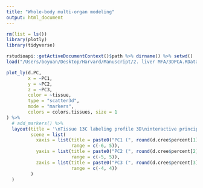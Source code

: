 ```yaml
---
title: "Whole-body multi-organ modeling"
output: html_document
---
```


```r
rm(list = ls())
library(plotly)
library(tidyverse)

rstudioapi::getActiveDocumentContext()$path %>% dirname() %>% setwd()
load("/Users/boyuan/Desktop/Harvard/Manuscript/2. liver MFA/3DPCA.RData")

plot_ly(d.PC, 
        x = ~PC1, 
        y = ~PC2, 
        z = ~PC3, 
        color = ~tissue, 
        type = "scatter3d",
        mode = "markers",
        colors = colors.tissues, size = 1
) %>%
  # add_markers() %>%
  layout(title = '\nTissue 13C labeling profile 3D\ninteractive principal component analysis',
         scene = list(
           xaxis = list(title = paste0("PC1 (", round(d.cree$percent[1]), "%)"),
                        range = c(-6, 5)),
           yaxis = list(title = paste0("PC2 (", round(d.cree$percent[2]), "%)"),
                        range = c(-5, 5)),
           zaxis = list(title = paste0("PC3 (", round(d.cree$percent[3]), "%)"),
                        range = c(-4, 4))
         )
  )

```

